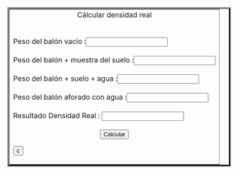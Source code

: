 
<html>
 <center><table border="4" ></center>
 <tr>
  <td>
   <body>
     <center>Cálcular densidad real</CENTER><br><br>
   </body>

  <body>
    <form name="MyForm">
      Peso del balón vacío :<input type="text" name="numero1" size="20"><br><br>
      Peso del balón + muestra del suelo :<input type="text" name="numero2" size="20"><br><br>
      Peso del balón + suelo + agua :<input type="text" name="numero3" size="20"><br><br>
      Peso del balón aforado con agua :<input type="text" name="numero4" size="20"><br><br>
     Resultado Densidad Real :        <input type="text" name="resultado" size="20"><br><br>
     <center><input type="button" value="Cálcular" onclick="real()"></center><input type="reset" value="c">
         

  </form>

  <script>
     function real() {
     var n1 = parseFloat(document.MyForm.numero1.value);
     var n2 = parseFloat(document.MyForm.numero2.value);
     var n3 = parseFloat(document.MyForm.numero3.value);
     var n4 = parseFloat(document.MyForm.numero4.value);
     document.MyForm.resultado.value=((n2-n1)/((n4-n1)-(n3-n2)));
     }
    </script>
  </body>
 </td>
 </tr>
</table>


</html>